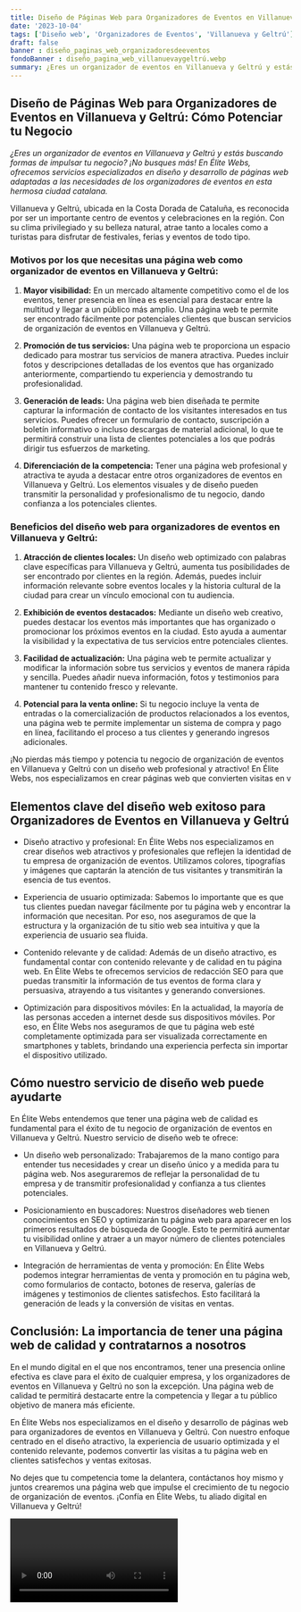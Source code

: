 ```yaml
---
title: Diseño de Páginas Web para Organizadores de Eventos en Villanueva y Geltrú
date: '2023-10-04'
tags: ['Diseño web', 'Organizadores de Eventos', 'Villanueva y Geltrú']
draft: false
banner : diseño_paginas_web_organizadoresdeeventos
fondoBanner : diseño_pagina_web_villanuevaygeltrú.webp
summary: ¿Eres un organizador de eventos en Villanueva y Geltrú y estás buscando formas de impulsar tu negocio? ¡No busques más! En Élite Webs, ofrecemos servicios especializados en diseño y desarrollo de páginas web adaptadas a las necesidades de los organizadores de eventos en esta hermosa ciudad catalana.
---
```


## **Diseño de Páginas Web para Organizadores de Eventos en Villanueva y Geltrú: Cómo Potenciar tu Negocio**

*¿Eres un organizador de eventos en Villanueva y Geltrú y estás buscando formas de impulsar tu negocio? ¡No busques más! En Élite Webs, ofrecemos servicios especializados en diseño y desarrollo de páginas web adaptadas a las necesidades de los organizadores de eventos en esta hermosa ciudad catalana.*

Villanueva y Geltrú, ubicada en la Costa Dorada de Cataluña, es reconocida por ser un importante centro de eventos y celebraciones en la región. Con su clima privilegiado y su belleza natural, atrae tanto a locales como a turistas para disfrutar de festivales, ferias y eventos de todo tipo.

### **Motivos por los que necesitas una página web como organizador de eventos en Villanueva y Geltrú:**

1. **Mayor visibilidad:** En un mercado altamente competitivo como el de los eventos, tener presencia en línea es esencial para destacar entre la multitud y llegar a un público más amplio. Una página web te permite ser encontrado fácilmente por potenciales clientes que buscan servicios de organización de eventos en Villanueva y Geltrú.

2. **Promoción de tus servicios:** Una página web te proporciona un espacio dedicado para mostrar tus servicios de manera atractiva. Puedes incluir fotos y descripciones detalladas de los eventos que has organizado anteriormente, compartiendo tu experiencia y demostrando tu profesionalidad.

3. **Generación de leads:** Una página web bien diseñada te permite capturar la información de contacto de los visitantes interesados en tus servicios. Puedes ofrecer un formulario de contacto, suscripción a boletín informativo o incluso descargas de material adicional, lo que te permitirá construir una lista de clientes potenciales a los que podrás dirigir tus esfuerzos de marketing.

4. **Diferenciación de la competencia:** Tener una página web profesional y atractiva te ayuda a destacar entre otros organizadores de eventos en Villanueva y Geltrú. Los elementos visuales y de diseño pueden transmitir la personalidad y profesionalismo de tu negocio, dando confianza a los potenciales clientes.

### **Beneficios del diseño web para organizadores de eventos en Villanueva y Geltrú:**

1. **Atracción de clientes locales:** Un diseño web optimizado con palabras clave específicas para Villanueva y Geltrú, aumenta tus posibilidades de ser encontrado por clientes en la región. Además, puedes incluir información relevante sobre eventos locales y la historia cultural de la ciudad para crear un vínculo emocional con tu audiencia.

2. **Exhibición de eventos destacados:** Mediante un diseño web creativo, puedes destacar los eventos más importantes que has organizado o promocionar los próximos eventos en la ciudad. Esto ayuda a aumentar la visibilidad y la expectativa de tus servicios entre potenciales clientes.

3. **Facilidad de actualización:** Una página web te permite actualizar y modificar la información sobre tus servicios y eventos de manera rápida y sencilla. Puedes añadir nueva información, fotos y testimonios para mantener tu contenido fresco y relevante.

4. **Potencial para la venta online:** Si tu negocio incluye la venta de entradas o la comercialización de productos relacionados a los eventos, una página web te permite implementar un sistema de compra y pago en línea, facilitando el proceso a tus clientes y generando ingresos adicionales.

¡No pierdas más tiempo y potencia tu negocio de organización de eventos en Villanueva y Geltrú con un diseño web profesional y atractivo! En Élite Webs, nos especializamos en crear páginas web que convierten visitas en v

<GifSeo />

<Cta />

## Elementos clave del diseño web exitoso para Organizadores de Eventos en Villanueva y Geltrú

- Diseño atractivo y profesional: En Élite Webs nos especializamos en crear diseños web atractivos y profesionales que reflejen la identidad de tu empresa de organización de eventos. Utilizamos colores, tipografías y imágenes que captarán la atención de tus visitantes y transmitirán la esencia de tus eventos.

- Experiencia de usuario optimizada: Sabemos lo importante que es que tus clientes puedan navegar fácilmente por tu página web y encontrar la información que necesitan. Por eso, nos aseguramos de que la estructura y la organización de tu sitio web sea intuitiva y que la experiencia de usuario sea fluida.

- Contenido relevante y de calidad: Además de un diseño atractivo, es fundamental contar con contenido relevante y de calidad en tu página web. En Élite Webs te ofrecemos servicios de redacción SEO para que puedas transmitir la información de tus eventos de forma clara y persuasiva, atrayendo a tus visitantes y generando conversiones.

- Optimización para dispositivos móviles: En la actualidad, la mayoría de las personas acceden a internet desde sus dispositivos móviles. Por eso, en Élite Webs nos aseguramos de que tu página web esté completamente optimizada para ser visualizada correctamente en smartphones y tablets, brindando una experiencia perfecta sin importar el dispositivo utilizado.

## Cómo nuestro servicio de diseño web puede ayudarte

En Élite Webs entendemos que tener una página web de calidad es fundamental para el éxito de tu negocio de organización de eventos en Villanueva y Geltrú. Nuestro servicio de diseño web te ofrece:

- Un diseño web personalizado: Trabajaremos de la mano contigo para entender tus necesidades y crear un diseño único y a medida para tu página web. Nos aseguraremos de reflejar la personalidad de tu empresa y de transmitir profesionalidad y confianza a tus clientes potenciales.

- Posicionamiento en buscadores: Nuestros diseñadores web tienen conocimientos en SEO y optimizarán tu página web para aparecer en los primeros resultados de búsqueda de Google. Esto te permitirá aumentar tu visibilidad online y atraer a un mayor número de clientes potenciales en Villanueva y Geltrú.

- Integración de herramientas de venta y promoción: En Élite Webs podemos integrar herramientas de venta y promoción en tu página web, como formularios de contacto, botones de reserva, galerías de imágenes y testimonios de clientes satisfechos. Esto facilitará la generación de leads y la conversión de visitas en ventas.

## Conclusión: La importancia de tener una página web de calidad y contratarnos a nosotros

En el mundo digital en el que nos encontramos, tener una presencia online efectiva es clave para el éxito de cualquier empresa, y los organizadores de eventos en Villanueva y Geltrú no son la excepción. Una página web de calidad te permitirá destacarte entre la competencia y llegar a tu público objetivo de manera más eficiente.

En Élite Webs nos especializamos en el diseño y desarrollo de páginas web para organizadores de eventos en Villanueva y Geltrú. Con nuestro enfoque centrado en el diseño atractivo, la experiencia de usuario optimizada y el contenido relevante, podemos convertir las visitas a tu página web en clientes satisfechos y ventas exitosas.

No dejes que tu competencia tome la delantera, contáctanos hoy mismo y juntos crearemos una página web que impulse el crecimiento de tu negocio de organización de eventos. ¡Confía en Élite Webs, tu aliado digital en Villanueva y Geltrú!

<Video />

<CtaBot job='Organizadores de Eventos' city='Villanueva y Geltrú'/>

<Gmaps query='Villanueva y Geltrú+españa+maps' />